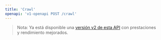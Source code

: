 ```yaml
---
title: 'Crawl'
openapi: 'v1-openapi POST /crawl'
---
```


> Nota: Ya está disponible una [versión v2 de esta API](/es/api-reference/endpoint/crawl-post) con prestaciones y rendimiento mejorados.